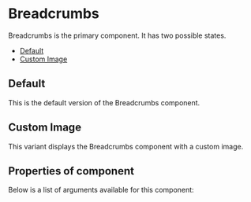
<Meta
  title="Cobalt UI Library/Navigation Components/Breadcrumbs"
  component={Breadcrumbs}
/>

# Breadcrumbs

Breadcrumbs is the primary component. It has two possible states.

- [Default](#default)
- [Custom Image](#customimage)

<a id="default" />

## Default

This is the default version of the Breadcrumbs component.

<Canvas>
  <Story id="cobalt-ui-library-navigation-components-breadcrumbs--default-story" />
</Canvas>

<a id="customimage" />

## Custom Image

This variant displays the Breadcrumbs component with a custom image.

<Canvas>
  <Story id="cobalt-ui-library-navigation-components-breadcrumbs--custom-image" />
</Canvas>

## Properties of component

Below is a list of arguments available for this component:

<ArgsTable of={Breadcrumbs} />
